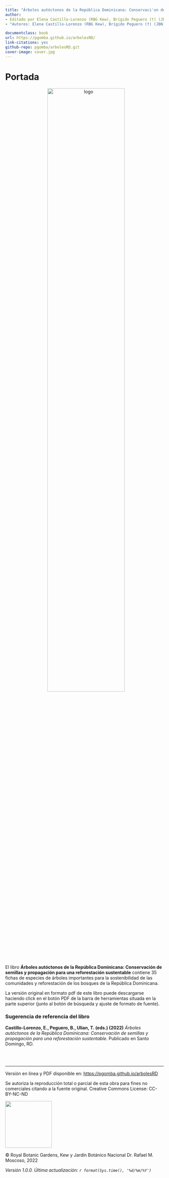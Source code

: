 ---
title: "Árboles autóctonos de la República Dominicana: Conservaci'on de semillas y propagación para una reforestación sustentable"
author: 
- Editado por Elena Castillo-Lorenzo (RBG Kew), Brígido Peguero (†) (JBN) y Tiziana Ulian (RBG Kew).
- "Autores: Elena Castillo-Lorenzo (RBG Kew), Brígido Peguero (†) (JBN), Francisco Jiménez (JBN), Wilkin Encarnación (JBN), Pablo Gómez Barreiro (RBG Kew), Teodoro Clase (JBN), Ricardo García (JBN) y Tiziana Ulian (RBG Kew)."

documentclass: book
url: https://pgomba.github.io/arbolesRD/
link-citations: yes
github-repo: pgomba/arbolesRD.git
cover-image: cover.jpg
---

# Portada {.unnumbered}

<center>

<img src="cover.jpg" alt="logo" style="padding-right:10px;padding-left:20px;width:70%"/>

</center>

<br>

El libro **Árboles autóctonos de la República Dominicana: Conservación de semillas y propagación para una reforestación sustentable** contiene 35 fichas de especies de árboles importantes para la sostenibilidad de las comunidades y reforestación de los bosques de la República Dominicana.

La versión original en formato pdf de este libro puede descargarse haciendo click en el botón PDF de la barra de herramientas situada en la parte superior (junto al botón de búsqueda y ajuste de formato de fuente).

### Sugerencia de referencia del libro {.unlisted .unnumbered}

**Castillo-Lorenzo, E., Peguero, B., Ulian, T. (eds.) (2022)** *Árboles autóctonos de la República Dominicana: Conservación de semillas y propagación para una reforestación sustentable.* Publicado en Santo Domingo, RD.

<br>
<br>

------------------------------------------------------------------------

Versión en línea y PDF disponible en: <https://pgomba.github.io/arbolesRD>

Se autoriza la reproducción total o parcial de esta obra para fines no comerciales citando a la fuente original. Creative Commons License: CC-BY-NC-ND

![](figures/ccl.jpg){width="148"}

© Royal Botanic Gardens, Kew y Jardín Botánico Nacional Dr. Rafael M. Moscoso, 2022

*Versión 1.0.0. Última actualización: `r format(Sys.time(), '%d/%m/%Y')`*
